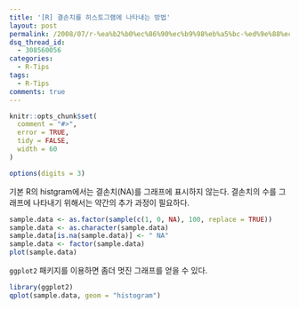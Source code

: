 ```yaml
---
title: '[R] 결손치를 히스토그램에 나타내는 방법'
layout: post
permalink: /2008/07/r-%ea%b2%b0%ec%86%90%ec%b9%98%eb%a5%bc-%ed%9e%88%ec%8a%a4%ed%86%a0%ea%b7%b8%eb%9e%a8%ec%97%90-%eb%82%98%ed%83%80%eb%82%b4%eb%8a%94-%eb%b0%a9%eb%b2%95/
dsq_thread_id:
  - 308560056
categories:
  - R-Tips
tags:
  - R-Tips
comments: true
---
```

```r
knitr::opts_chunk$set(
  comment = "#>",
  error = TRUE,
  tidy = FALSE,
  width = 60
)

options(digits = 3)
```

기본 R의 histgram에서는 결손치(NA)를 그래프에 표시하지 않는다. 결손치의 수를 그래프에 나타내기 위해서는 약간의 추가 과정이 필요하다.

```r
sample.data <- as.factor(sample(c(1, 0, NA), 100, replace = TRUE))
sample.data <- as.character(sample.data)
sample.data[is.na(sample.data)] <- " NA"
sample.data <- factor(sample.data)
plot(sample.data)
```

`ggplot2` 패키지를 이용하면 좀더 멋진 그래프를 얻을 수 있다.

```r
library(ggplot2)
qplot(sample.data, geom = "histogram")
```